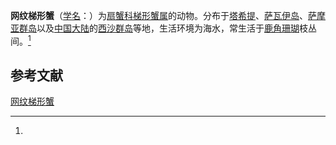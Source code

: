 {{Speciesbox
| name = 网纹梯形蟹
| status = 
| status_system = 
| image = 
| genus = Trapezia
| species = areolata
| authority = (Dana, 1852)<ref name='id11850'>{{cite web| url =http://www.bioinfo.cn/db05/BjdwSpecies.php?action=view&id=11850| title =网纹梯形蟹| work =《中国动物物种编目数据库》| publisher =中国科学院微生物研究所| author =中国科学院动物研究所| accessdate =2009-04-28| deadurl =yes| archiveurl =https://web.archive.org/web/20160305050150/http://www.bioinfo.cn/db05/BjdwSpecies.php?action=view&id=11850| archivedate =2016-03-05}}</ref>
}}

'''网纹梯形蟹'''（[[学名|学名]]：{{lang|la|''Trapezia areolata''}}）为[[扇蟹科|扇蟹科]][[梯形蟹属|梯形蟹属]]的动物。分布于[[塔希提|塔希提]]、[[萨瓦伊岛|萨瓦伊岛]]、[[萨摩亚群岛|萨摩亚群岛]]以及[[中国大陆|中国大陆]]的[[西沙群岛|西沙群岛]]等地，生活环境为海水，常生活于[[鹿角珊瑚|鹿角珊瑚]]枝丛间。<ref name='id11850'/>

== 参考文献 ==
{{reflist}}

{{Wikispecies|Trapezia areolata}}
{{Taxonbar|from=Q14500393}}

[[Category:梯形蟹属|网纹梯形蟹]]


{{螃蟹小作品}}